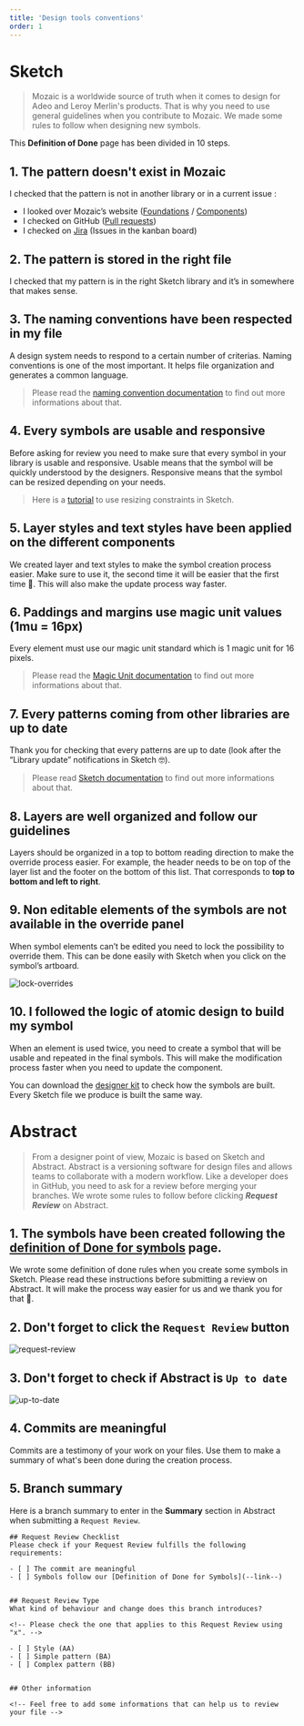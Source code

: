 ```yaml
---
title: 'Design tools conventions'
order: 1
---
```


# Sketch

> Mozaic is a worldwide source of truth when it comes to design for Adeo and Leroy Merlin's products. That is why you need to use general guidelines when you contribute to Mozaic. We made some rules to follow when designing new symbols.

This **Definition of Done** page has been divided in 10 steps.

## 1. The pattern doesn't exist in Mozaic

I checked that the pattern is not in another library or in a current issue :

- I looked over Mozaic’s website ([Foundations](https://mozaic.adeo.cloud/Foundations/) / [Components](https://mozaic.adeo.cloud/Components/))
- I checked on GitHub ([Pull requests](https://github.com/adeo/mozaic-design-system/pulls))
- I checked on [Jira](https://design-system-adeo.atlassian.net/secure/RapidBoard.jspa?rapidView=1&projectKey=MZC&atlOrigin=eyJpIjoiYTI4ZDJhMmU2MTE1NGQyN2FmNWQxYTE3MjkzODAwMjUiLCJwIjoiaiJ9) (Issues in the kanban board)

## 2. The pattern is stored in the right file

I checked that my pattern is in the right Sketch library and it’s in somewhere that makes sense.

## 3. The naming conventions have been respected in my file

A design system needs to respond to a certain number of criterias. Naming conventions is one of the most important. It helps file organization and generates a common language.

> Please read the [naming convention documentation](https://mozaic.adeo.cloud/GetStarted/Designers/namingConvention/) to find out more informations about that.

## 4. Every symbols are usable and responsive

Before asking for review you need to make sure that every symbol in your library is usable and responsive. Usable means that the symbol will be quickly understood by the designers. Responsive means that the symbol can be resized depending on your needs.

> Here is a [tutorial](https://www.sketch.com/docs/layer-basics/constraints/) to use resizing constraints in Sketch.

## 5. Layer styles and text styles have been applied on the different components

We created layer and text styles to make the symbol creation process easier. Make sure to use it, the second time it will be easier that the first time 🤘. This will also make the update process way faster.

## 6. Paddings and margins use magic unit values (1mu = 16px)

Every element must use our magic unit standard which is 1 magic unit for 16 pixels.

> Please read the [Magic Unit documentation](https://mozaic.adeo.cloud/Foundations/MagicUnit/) to find out more informations about that.

## 7. Every patterns coming from other libraries are up to date

Thank you for checking that every patterns are up to date (look after the “Library update” notifications in Sketch 🤓).

> Please read [Sketch documentation](https://www.sketch.com/docs/libraries/library-updates) to find out more informations about that.

## 8. Layers are well organized and follow our guidelines

Layers should be organized in a top to bottom reading direction to make the override process easier. For example, the header needs to be on top of the layer list and the footer on the bottom of this list. That corresponds to **top to bottom and left to right**.

## 9. Non editable elements of the symbols are not available in the override panel

When symbol elements can’t be edited you need to lock the possibility to override them. This can be done easily with Sketch when you click on the symbol’s artboard.

![lock-overrides](overrides--dod.png)

## 10. I followed the logic of atomic design to build my symbol

When an element is used twice, you need to create a symbol that will be usable and repeated in the final symbols. This will make the modification process faster when you need to update the component.

You can download the [designer kit](https://github.com/adeo/design-system--styleguide/releases/download/v1.0.1-alpha.19/designer-kit.zip) to check how the symbols are built. Every Sketch file we produce is built the same way.

# Abstract

> From a designer point of view, Mozaic is based on Sketch and Abstract. Abstract is a versioning software for design files and allows teams to collaborate with a modern workflow. Like a developer does in GitHub, you need to ask for a review before merging your branches. We wrote some rules to follow before clicking **_Request Review_** on Abstract.

## 1. The symbols have been created following the [definition of Done for symbols](/Contributing/Designers/definitionOfDoneSymbols/index.md) page.

We wrote some definition of done rules when you create some symbols in Sketch. Please read these instructions before submitting a review on Abstract. It will make the process way easier for us and we thank you for that 🤘.

## 2. Don't forget to click the `Request Review` button

![request-review](request-dod.png)

## 3. Don't forget to check if Abstract is `Up to date`

![up-to-date](up-to-date.png)

## 4. Commits are meaningful

Commits are a testimony of your work on your files. Use them to make a summary of what's been done during the creation process.

## 5. Branch summary

Here is a branch summary to enter in the **Summary** section in Abstract when submitting a `Request Review`.

```
## Request Review Checklist
Please check if your Request Review fulfills the following requirements:

- [ ] The commit are meaningful
- [ ] Symbols follow our [Definition of Done for Symbols](--link--)


## Request Review Type
What kind of behaviour and change does this branch introduces?

<!-- Please check the one that applies to this Request Review using "x". -->

- [ ] Style (AA)
- [ ] Simple pattern (BA)
- [ ] Complex pattern (BB)


## Other information

<!-- Feel free to add some informations that can help us to review your file -->
```
